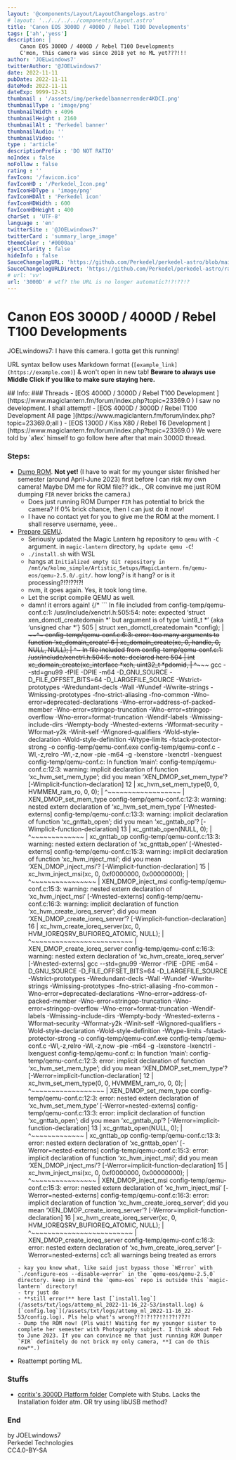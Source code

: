 ```yaml
---
layout: '@components/Layout/LayoutChangelogs.astro'
# layout: '../../../../components/Layout.astro'
title: 'Canon EOS 3000D / 4000D / Rebel T100 Developments'
tags: ['ah','yess']
description: |
    Canon EOS 3000D / 4000D / Rebel T100 Developments
    C'mon, this camera was since 2018 yet no ML yet???!!!
author: 'JOELwindows7'
twitterAuthor: '@JOELwindows7'
date: 2022-11-11
pubDate: 2022-11-11
dateMod: 2022-11-11
dateExp: 9999-12-31
thumbnail : '/assets/img/perkedelbannerrender4KDCI.png'
thumbnailType : 'image/png'
thumbnailWidth : 4096
thumbnailHeight : 2160
thumbnailAlt : 'Perkedel banner'
thumbnailAudio: ''
thumbnailVideo: ''
type : 'article'
descriptionPrefix : 'DO NOT RATIO'
noIndex : false
noFollow : false
rating : ''
favIcon: '/favicon.ico'
favIconHD : '/Perkedel_Icon.png'
favIconHDType : 'image/png'
favIconHDAlt : 'Perkedel icon'
favIconHDWidth : 600
favIconHDHeight : 400
charSet : 'UTF-8'
language : 'en'
twitterSite : '@JOELwindows7'
twitterCard : 'summary_large_image' 
themeColor : '#0000aa'
ejectClarity : false
hideInfo : false
SauceChangelogURL: 'https://github.com/Perkedel/perkedel-astro/blob/main/src/pages/apps/wceload/Canon/SpecialCase/3000D.mdx'
SauceChangelogURLDirect: 'https://github.com/Perkedel/perkedel-astro/raw/main/src/pages/apps/wceload/Canon/SpecialCase/3000D.mdx'
# url: 'vv'
url: '3000D' # wtf? the URL is no longer automatic?!?!??!?
---
```

# Canon EOS 3000D / 4000D / Rebel T100 Developments
JOELwindows7: I have this camera. I gotta get this running!

<p class="warning">URL syntax bellow uses Markdown format (<code><span>[example_link](https://example.com)</span></code>) & won't open in new tab! <b>Beware to always use Middle Click if you like to make sure staying here.</b></p>
## Info:
### Threads
- [EOS 4000D / 3000D / Rebel T100 Development ](https://www.magiclantern.fm/forum/index.php?topic=23369.0 ) I saw no development. I shall attempt!
- [EOS 4000D / 3000D / Rebel T100 Development All page ](https://www.magiclantern.fm/forum/index.php?topic=23369.0;all )
- [EOS 1300D / Kiss X80 / Rebel T6 Development ](https://www.magiclantern.fm/forum/index.php?topic=23369.0 ) We were told by `a1ex` himself to go follow here after that main 3000D thread.

### Steps:
- [Dump ROM](https://www.magiclantern.fm/forum/index.php?topic=16534.0 ). **Not yet!** (I have to wait for my younger sister finished her semester (around April-June 2023) first before I can risk my own camera! Maybe DM me for ROM file?? idk.., OR convinve me just ROM dumping `FIR` never bricks the camera.)
    - Does just running ROM Dumper `FIR` has potential to brick the camera? If 0% brick chance, then I can just do it now!
    - I have no contact yet for you to give me the ROM at the moment. I shall reserve username, yeee..
- [Prepare QEMU](https://foss.heptapod.net/magic-lantern/magic-lantern/-/blob/branch/qemu/contrib/qemu/README.rst ).
    - Seriously updated the Magic Lantern hg repository to `qemu` with `-C` argument. in `magic-lantern` directory, `hg update qemu -C`!
    - `./install.sh` with WSL
    - hangs at `Initialized empty Git repository in /mnt/w/kolmo_simple/Artistic_Setups/MagicLantern.fm/qemu-eos/qemu-2.5.0/.git/`. how long? is it hang? or is it processing?!?!??!?!
    - nvm, it goes again. Yes, it took long time.
    - Let the script compile QEMU as well.
    - damn! it errors again!
    {/* ```
    In file included from config-temp/qemu-conf.c:1:
/usr/include/xenctrl.h:505:54: note: expected ‘struct xen_domctl_createdomain *’ but argument is of type ‘uint8_t *’ {aka ‘unsigned char *’}
  505 |                      struct xen_domctl_createdomain *config);
      |                      ~~~~~~~~~~~~~~~~~~~~~~~~~~~~~~~~^~~~~~
config-temp/qemu-conf.c:6:3: error: too many arguments to function ‘xc_domain_create’
    6 |   xc_domain_create(xc, 0, handle, 0, NULL, NULL);
      |   ^~~~~~~~~~~~~~~~
In file included from config-temp/qemu-conf.c:1:
/usr/include/xenctrl.h:504:5: note: declared here
  504 | int xc_domain_create(xc_interface *xch, uint32_t *pdomid,
      |     ^~~~~~~~~~~~~~~~
gcc --std=gnu99 -fPIE -DPIE -m64 -D_GNU_SOURCE -D_FILE_OFFSET_BITS=64 -D_LARGEFILE_SOURCE -Wstrict-prototypes -Wredundant-decls -Wall -Wundef -Wwrite-strings -Wmissing-prototypes -fno-strict-aliasing -fno-common -Wno-error=deprecated-declarations -Wno-error=address-of-packed-member -Wno-error=stringop-truncation -Wno-error=stringop-overflow -Wno-error=format-truncation -Wendif-labels -Wmissing-include-dirs -Wempty-body -Wnested-externs -Wformat-security -Wformat-y2k -Winit-self -Wignored-qualifiers -Wold-style-declaration -Wold-style-definition -Wtype-limits -fstack-protector-strong -o config-temp/qemu-conf.exe config-temp/qemu-conf.c -Wl,-z,relro -Wl,-z,now -pie -m64 -g -lxenstore -lxenctrl -lxenguest
config-temp/qemu-conf.c: In function ‘main’:
config-temp/qemu-conf.c:12:3: warning: implicit declaration of function ‘xc_hvm_set_mem_type’; did you mean ‘XEN_DMOP_set_mem_type’? [-Wimplicit-function-declaration]
   12 |   xc_hvm_set_mem_type(0, 0, HVMMEM_ram_ro, 0, 0);
      |   ^~~~~~~~~~~~~~~~~~~
      |   XEN_DMOP_set_mem_type
config-temp/qemu-conf.c:12:3: warning: nested extern declaration of ‘xc_hvm_set_mem_type’ [-Wnested-externs]
config-temp/qemu-conf.c:13:3: warning: implicit declaration of function ‘xc_gnttab_open’; did you mean ‘xc_gnttab_op’? [-Wimplicit-function-declaration]
   13 |   xc_gnttab_open(NULL, 0);
      |   ^~~~~~~~~~~~~~
      |   xc_gnttab_op
config-temp/qemu-conf.c:13:3: warning: nested extern declaration of ‘xc_gnttab_open’ [-Wnested-externs]
config-temp/qemu-conf.c:15:3: warning: implicit declaration of function ‘xc_hvm_inject_msi’; did you mean ‘XEN_DMOP_inject_msi’? [-Wimplicit-function-declaration]
   15 |   xc_hvm_inject_msi(xc, 0, 0xf0000000, 0x00000000);
      |   ^~~~~~~~~~~~~~~~~
      |   XEN_DMOP_inject_msi
config-temp/qemu-conf.c:15:3: warning: nested extern declaration of ‘xc_hvm_inject_msi’ [-Wnested-externs]
config-temp/qemu-conf.c:16:3: warning: implicit declaration of function ‘xc_hvm_create_ioreq_server’; did you mean ‘XEN_DMOP_create_ioreq_server’? [-Wimplicit-function-declaration]
   16 |   xc_hvm_create_ioreq_server(xc, 0, HVM_IOREQSRV_BUFIOREQ_ATOMIC, NULL);
      |   ^~~~~~~~~~~~~~~~~~~~~~~~~~
      |   XEN_DMOP_create_ioreq_server
config-temp/qemu-conf.c:16:3: warning: nested extern declaration of ‘xc_hvm_create_ioreq_server’ [-Wnested-externs]
gcc --std=gnu99 -Werror -fPIE -DPIE -m64 -D_GNU_SOURCE -D_FILE_OFFSET_BITS=64 -D_LARGEFILE_SOURCE -Wstrict-prototypes -Wredundant-decls -Wall -Wundef -Wwrite-strings -Wmissing-prototypes -fno-strict-aliasing -fno-common -Wno-error=deprecated-declarations -Wno-error=address-of-packed-member -Wno-error=stringop-truncation -Wno-error=stringop-overflow -Wno-error=format-truncation -Wendif-labels -Wmissing-include-dirs -Wempty-body -Wnested-externs -Wformat-security -Wformat-y2k -Winit-self -Wignored-qualifiers -Wold-style-declaration -Wold-style-definition -Wtype-limits -fstack-protector-strong -o config-temp/qemu-conf.exe config-temp/qemu-conf.c -Wl,-z,relro -Wl,-z,now -pie -m64 -g -lxenstore -lxenctrl -lxenguest
config-temp/qemu-conf.c: In function ‘main’:
config-temp/qemu-conf.c:12:3: error: implicit declaration of function ‘xc_hvm_set_mem_type’; did you mean ‘XEN_DMOP_set_mem_type’? [-Werror=implicit-function-declaration]
   12 |   xc_hvm_set_mem_type(0, 0, HVMMEM_ram_ro, 0, 0);
      |   ^~~~~~~~~~~~~~~~~~~
      |   XEN_DMOP_set_mem_type
config-temp/qemu-conf.c:12:3: error: nested extern declaration of ‘xc_hvm_set_mem_type’ [-Werror=nested-externs]
config-temp/qemu-conf.c:13:3: error: implicit declaration of function ‘xc_gnttab_open’; did you mean ‘xc_gnttab_op’? [-Werror=implicit-function-declaration]
   13 |   xc_gnttab_open(NULL, 0);
      |   ^~~~~~~~~~~~~~
      |   xc_gnttab_op
config-temp/qemu-conf.c:13:3: error: nested extern declaration of ‘xc_gnttab_open’ [-Werror=nested-externs]
config-temp/qemu-conf.c:15:3: error: implicit declaration of function ‘xc_hvm_inject_msi’; did you mean ‘XEN_DMOP_inject_msi’? [-Werror=implicit-function-declaration]
   15 |   xc_hvm_inject_msi(xc, 0, 0xf0000000, 0x00000000);
      |   ^~~~~~~~~~~~~~~~~
      |   XEN_DMOP_inject_msi
config-temp/qemu-conf.c:15:3: error: nested extern declaration of ‘xc_hvm_inject_msi’ [-Werror=nested-externs]
config-temp/qemu-conf.c:16:3: error: implicit declaration of function ‘xc_hvm_create_ioreq_server’; did you mean ‘XEN_DMOP_create_ioreq_server’? [-Werror=implicit-function-declaration]
   16 |   xc_hvm_create_ioreq_server(xc, 0, HVM_IOREQSRV_BUFIOREQ_ATOMIC, NULL);
      |   ^~~~~~~~~~~~~~~~~~~~~~~~~~
      |   XEN_DMOP_create_ioreq_server
config-temp/qemu-conf.c:16:3: error: nested extern declaration of ‘xc_hvm_create_ioreq_server’ [-Werror=nested-externs]
cc1: all warnings being treated as errors
    ``` */}
    - kay you know what, like said just bypass those `WError` with `./configure-eos --disable-werror` in the `qemu-eos/qemu-2.5.0` directory. keep in mind the `qemu-eos` repo is outside this `magic-lantern` directory!
    - try just do
    - **still error!** here last [`install.log`](/assets/txt/logs/attemp_ml_2022-11-16_22-53/install.log) & [`config.log`](/assets/txt/logs/attemp_ml_2022-11-16_22-53/config.log). Pls help what's wrong?!?!?!??!?!??!???!
    - Dump the ROM now! (Pls wait! Waiting for my younger sister to complete her semester with Photography subject. I think about Feb to June 2023. If you can convince me that just running ROM Dumper `FIR` definitely do not brick my only camera, **I can do this now**.)
- Reattempt porting ML.

### Stuffs
- [ccritix's 3000D Platform folder](https://github.com/ccritix/magic-lantern/tree/branches/1300D/platform/4000D.100 ) Complete with Stubs. Lacks the Installation folder atm. OR try using libUSB method?

### End
by JOELwindows7  
Perkedel Technologies  
CC4.0-BY-SA